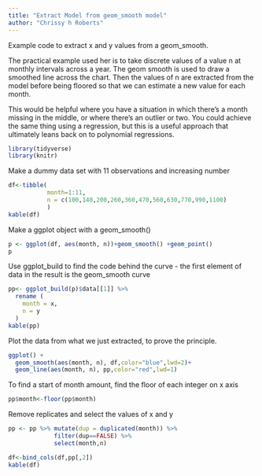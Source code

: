 ```yaml
---
title: "Extract Model from geom_smooth model"
author: "Chrissy h Roberts"
---
```


Example code to extract x and y values from a geom_smooth.

The practical example used her is to take discrete values of a value n at monthly intervals across a year. The geom smooth is used to draw a smoothed line across the chart. Then the values of n are extracted from the model before being floored so that we can estimate a new value for each month. 

This would be helpful where you have a situation in which there's a month missing in the middle, or where there's an outlier or two. 
You could achieve the same thing using a regression, but this is a useful approach that ultimately leans back on to polynomial regressions. 

```r
library(tidyverse)
library(knitr)
```

Make a dummy data set with 11 observations and increasing number

```r
df<-tibble(
           month=1:11,
           n = c(100,140,200,260,360,470,560,630,770,990,1100)
           )
kable(df)
```

Make a ggplot object with a geom_smooth()

```r
p <- ggplot(df, aes(month, n))+geom_smooth() +geom_point()
p
```

Use ggplot_build to find the code behind the curve - the first element of data in the result is the geom_smooth curve

```r
pp<- ggplot_build(p)$data[[1]] %>% 
  rename (
    month = x,
    n = y
  )
kable(pp)
```

Plot the data from what we just extracted, to prove the principle.

```r


ggplot() + 
  geom_smooth(aes(month, n), df,color="blue",lwd=2)+
  geom_line(aes(month, n), pp,color="red",lwd=1)

```

To find a start of month amount, find the floor of each integer on x axis

```r
pp$month<-floor(pp$month)
```

Remove replicates and select the values of x and y

```r
pp <- pp %>% mutate(dup = duplicated(month)) %>% 
             filter(dup==FALSE) %>% 
             select(month,n)

df<-bind_cols(df,pp[,2])
kable(df)
```
